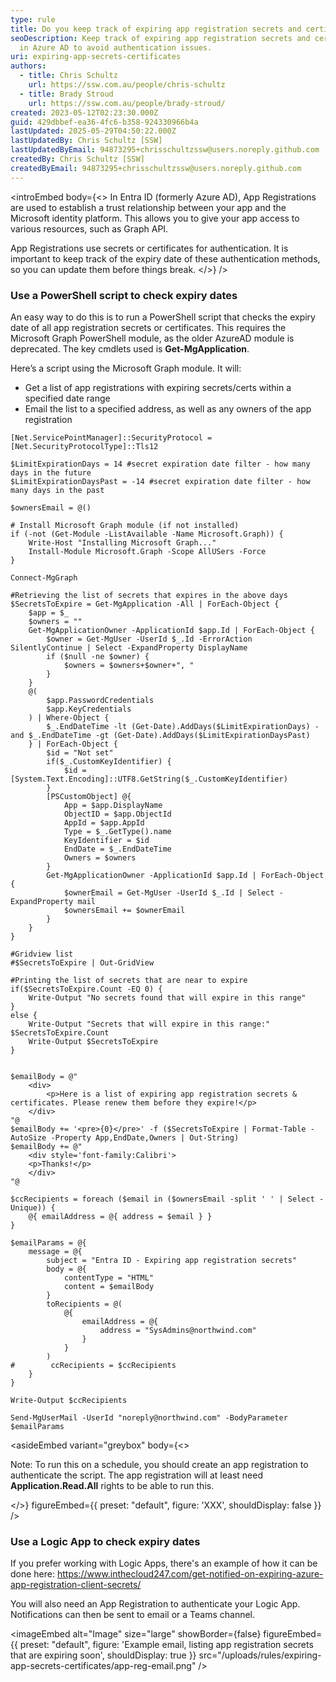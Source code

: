 ```yaml
---
type: rule
title: Do you keep track of expiring app registration secrets and certificates?
seoDescription: Keep track of expiring app registration secrets and certificates
  in Azure AD to avoid authentication issues.
uri: expiring-app-secrets-certificates
authors:
  - title: Chris Schultz
    url: https://ssw.com.au/people/chris-schultz
  - title: Brady Stroud
    url: https://ssw.com.au/people/brady-stroud/
created: 2023-05-12T02:23:30.000Z
guid: 429dbbef-ea36-4fc6-b358-924330966b4a
lastUpdated: 2025-05-29T04:50:22.000Z
lastUpdatedBy: Chris Schultz [SSW]
lastUpdatedByEmail: 94873295+chrisschultzssw@users.noreply.github.com
createdBy: Chris Schultz [SSW]
createdByEmail: 94873295+chrisschultzssw@users.noreply.github.com
---
```

<introEmbed
  body={<>
In Entra ID (formerly Azure AD), App Registrations are used to establish a trust relationship between your app and the Microsoft identity platform. This allows you to give your app access to various resources, such as Graph API.

App Registrations use secrets or certificates for authentication. It is important to keep track of the expiry date of these authentication methods, so you can update them before things break.
  </>}
/>
### Use a PowerShell script to check expiry dates

An easy way to do this is to run a PowerShell script that checks the expiry date of all app registration secrets or certificates. This requires the Microsoft Graph PowerShell module, as the older AzureAD module is deprecated. The key cmdlets used is **Get-MgApplication**.

Here’s a script using the Microsoft Graph module. It will:
- Get a list of app registrations with expiring secrets/certs within a specified date range
- Email the list to a specified address, as well as any owners of the app registration

```
[Net.ServicePointManager]::SecurityProtocol = [Net.SecurityProtocolType]::Tls12

$LimitExpirationDays = 14 #secret expiration date filter - how many days in the future
$LimitExpirationDaysPast = -14 #secret expiration date filter - how many days in the past

$ownersEmail = @()

# Install Microsoft Graph module (if not installed)
if (-not (Get-Module -ListAvailable -Name Microsoft.Graph)) {
    Write-Host "Installing Microsoft Graph..."
    Install-Module Microsoft.Graph -Scope AllUSers -Force
}

Connect-MgGraph

#Retrieving the list of secrets that expires in the above days
$SecretsToExpire = Get-MgApplication -All | ForEach-Object {
    $app = $_
    $owners = ""
    Get-MgApplicationOwner -ApplicationId $app.Id | ForEach-Object {
        $owner = Get-MgUser -UserId $_.Id -ErrorAction SilentlyContinue | Select -ExpandProperty DisplayName
        if ($null -ne $owner) {
            $owners = $owners+$owner+", "
        }
    }
    @(
        $app.PasswordCredentials
        $app.KeyCredentials
    ) | Where-Object {
        $_.EndDateTime -lt (Get-Date).AddDays($LimitExpirationDays) -and $_.EndDateTime -gt (Get-Date).AddDays($LimitExpirationDaysPast)
    } | ForEach-Object {
        $id = "Not set"
        if($_.CustomKeyIdentifier) {
            $id = [System.Text.Encoding]::UTF8.GetString($_.CustomKeyIdentifier)
        }
        [PSCustomObject] @{
            App = $app.DisplayName
            ObjectID = $app.ObjectId
            AppId = $app.AppId
            Type = $_.GetType().name
            KeyIdentifier = $id
            EndDate = $_.EndDateTime
            Owners = $owners
        }
        Get-MgApplicationOwner -ApplicationId $app.Id | ForEach-Object {
            $ownerEmail = Get-MgUser -UserId $_.Id | Select -ExpandProperty mail
            $ownersEmail += $ownerEmail
        }
    }
}

#Gridview list
#$SecretsToExpire | Out-GridView

#Printing the list of secrets that are near to expire
if($SecretsToExpire.Count -EQ 0) {
    Write-Output "No secrets found that will expire in this range"
}
else {
    Write-Output "Secrets that will expire in this range:" $SecretsToExpire.Count
    Write-Output $SecretsToExpire
}


$emailBody = @"
    <div>
        <p>Here is a list of expiring app registration secrets & certificates. Please renew them before they expire!</p>
    </div>
"@
$emailBody += '<pre>{0}</pre>' -f ($SecretsToExpire | Format-Table -AutoSize -Property App,EndDate,Owners | Out-String)
$emailBody += @"
    <div style='font-family:Calibri'>
    <p>Thanks!</p>
    </div>
"@

$ccRecipients = foreach ($email in ($ownersEmail -split ' ' | Select -Unique)) {
    @{ emailAddress = @{ address = $email } }
}

$emailParams = @{
    message = @{
        subject = "Entra ID - Expiring app registration secrets"
        body = @{
            contentType = "HTML"
            content = $emailBody
        }
        toRecipients = @(
            @{
                emailAddress = @{
                    address = "SysAdmins@northwind.com"
                }
            }
        )
#        ccRecipients = $ccRecipients
    }
}

Write-Output $ccRecipients

Send-MgUserMail -UserId "noreply@northwind.com" -BodyParameter $emailParams

```

<asideEmbed
  variant="greybox"
  body={<>
    
Note: To run this on a schedule, you should create an app registration to authenticate the script. The app registration will at least need **Application.Read.All** rights to be able to run this.

  </>}
  figureEmbed={{
    preset: "default",
    figure: 'XXX',
    shouldDisplay: false
  }}
/>

### Use a Logic App to check expiry dates

If you prefer working with Logic Apps, there's an example of how it can be done here: https://www.inthecloud247.com/get-notified-on-expiring-azure-app-registration-client-secrets/

You will also need an App Registration to authenticate your Logic App. Notifications can then be sent to email or a Teams channel.


<imageEmbed
  alt="Image"
  size="large"
  showBorder={false}
  figureEmbed={{
    preset: "default",
    figure: 'Example email, listing app registration secrets that are expiring soon',
    shouldDisplay: true
  }}
  src="/uploads/rules/expiring-app-secrets-certificates/app-reg-email.png"
/>
